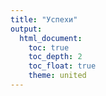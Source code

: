 ```yaml
---
title: "Успехи"
output:
  html_document:
    toc: true
    toc_depth: 2
    toc_float: true
    theme: united
---
```


